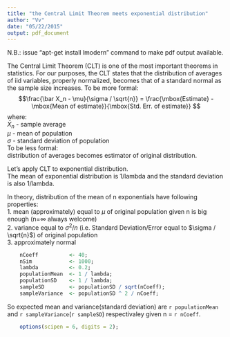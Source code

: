 ```yaml
---
title: "the Central Limit Theorem meets exponential distribution"
author: "Vv"
date: "05/22/2015"
output: pdf_document
---
```

N.B.: issue "apt-get install lmodern" command to make pdf output available.

The Central Limit Theorem (CLT) is one of the most important theorems in statistics.
For our purposes, the CLT states that the distribution of averages of iid variables, properly normalized, becomes that of a standard normal as the sample size increases.
To be more formal:
$$\frac{\bar X_n - \mu}{\sigma / \sqrt{n}} =
    \frac{\mbox{Estimate} - \mbox{Mean of estimate}}{\mbox{Std. Err. of estimate}}
$$
where:  
$\bar X_n$ - sample average  
$\mu$      - mean of population  
$\sigma$   - standard deviation of population  
To be less formal:  
distribution of averages becomes estimator of original distribution.

Let's apply CLT to exponential distribution.  
The mean of exponential distribution is 1/lambda and the standard deviation is also 1/lambda.

In theory, distribution of the mean of n exponentials have following properties:  
1. mean (approximately) equal to $\mu$ of original population given n is big enough (n=$\infty$ always welcome)  
2. variance equal to $\sigma^2 / n$ (i.e. Standard Deviation/Error equal to $\sigma / \sqrt{n}$) of original population  
3. approximately normal
```r
    nCoeff          <- 40;
    nSim            <- 1000;
    lambda          <- 0.2;    
    populationMean  <- 1 / lambda;
    populationSD    <- 1 / lambda;
    sampleSD        <- populationSD / sqrt(nCoeff);
    sampleVariance  <- populationSD ^ 2 / nCoeff;
```
So expected mean and variance(standard deviation) are `r populationMean` and `r sampleVariance`(`r sampleSD`) respectivaley given n = `r nCoeff`.

```r
    options(scipen = 6, digits = 2);
```